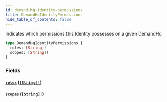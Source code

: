 ```yaml
---
id: demand-hq-identity-permissions
title: DemandHqIdentityPermissions
hide_table_of_contents: false
---
```



Indicates which permissions this Identity possesses on a given DemandHq

```graphql
type DemandHqIdentityPermissions {
  roles: [String]!
  scopes: [String]!
}
```


### Fields

#### [`roles`](#) ([`[String]!`](/demand/api/graphql-admin/reference/scalars/string))




#### [`scopes`](#) ([`[String]!`](/demand/api/graphql-admin/reference/scalars/string))






